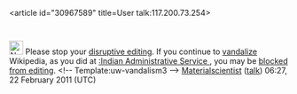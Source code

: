 <article id="30967589" title=User talk:117.200.73.254>
	<talkpage id="30967589" title="User talk:117.200.73.254">
[[File:Nuvola apps important.svg|25px|alt=|link=]] Please stop your [[Wikipedia:Disruptive editing|disruptive editing]]. If you continue to [[Wikipedia:Vandalism|vandalize]] Wikipedia, as you did at [[:Indian Administrative Service ‎]], you may be [[Wikipedia:Blocking policy|blocked from editing]]. &lt;!-- Template:uw-vandalism3 --&gt; [[User:Materialscientist|Materialscientist]] ([[User talk:Materialscientist|talk]]) 06:27, 22 February 2011 (UTC)
	</talkpage>
</article>